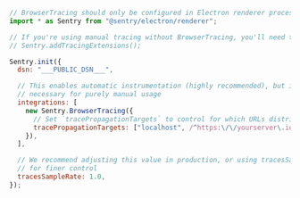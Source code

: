 ```javascript
// BrowserTracing should only be configured in Electron renderer processes
import * as Sentry from "@sentry/electron/renderer";

// If you're using manual tracing without BrowserTracing, you'll need to add tracing extensions
// Sentry.addTracingExtensions();

Sentry.init({
  dsn: "___PUBLIC_DSN___",

  // This enables automatic instrumentation (highly recommended), but is not
  // necessary for purely manual usage
  integrations: [
    new Sentry.BrowserTracing({
      // Set `tracePropagationTargets` to control for which URLs distributed tracing should be enabled
      tracePropagationTargets: ["localhost", /^https:\/\/yourserver\.io\/api/],
    }),
  ],

  // We recommend adjusting this value in production, or using tracesSampler
  // for finer control
  tracesSampleRate: 1.0,
});
```
